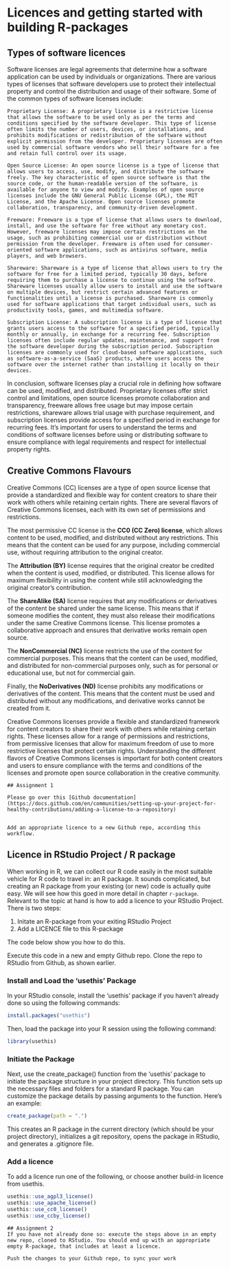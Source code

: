 # Licences and getting started with building R-packages

## Types of software licences
Software licenses are legal agreements that determine how a software application can be used by individuals or organizations. There are various types of licenses that software developers use to protect their intellectual property and control the distribution and usage of their software. Some of the common types of software licenses include:

    Proprietary License: A proprietary license is a restrictive license that allows the software to be used only as per the terms and conditions specified by the software developer. This type of license often limits the number of users, devices, or installations, and prohibits modifications or redistribution of the software without explicit permission from the developer. Proprietary licenses are often used by commercial software vendors who sell their software for a fee and retain full control over its usage.

    Open Source License: An open source license is a type of license that allows users to access, use, modify, and distribute the software freely. The key characteristic of open source software is that the source code, or the human-readable version of the software, is available for anyone to view and modify. Examples of open source licenses include the GNU General Public License (GPL), the MIT License, and the Apache License. Open source licenses promote collaboration, transparency, and community-driven development.

    Freeware: Freeware is a type of license that allows users to download, install, and use the software for free without any monetary cost. However, freeware licenses may impose certain restrictions on the usage, such as prohibiting commercial use or distribution without permission from the developer. Freeware is often used for consumer-oriented software applications, such as antivirus software, media players, and web browsers.

    Shareware: Shareware is a type of license that allows users to try the software for free for a limited period, typically 30 days, before requiring them to purchase a license to continue using the software. Shareware licenses usually allow users to install and use the software on multiple devices, but restrict certain advanced features or functionalities until a license is purchased. Shareware is commonly used for software applications that target individual users, such as productivity tools, games, and multimedia software.

    Subscription License: A subscription license is a type of license that grants users access to the software for a specified period, typically monthly or annually, in exchange for a recurring fee. Subscription licenses often include regular updates, maintenance, and support from the software developer during the subscription period. Subscription licenses are commonly used for cloud-based software applications, such as software-as-a-service (SaaS) products, where users access the software over the internet rather than installing it locally on their devices.

In conclusion, software licenses play a crucial role in defining how software can be used, modified, and distributed. Proprietary licenses offer strict control and limitations, open source licenses promote collaboration and transparency, freeware allows free usage but may impose certain restrictions, shareware allows trial usage with purchase requirement, and subscription licenses provide access for a specified period in exchange for recurring fees. It's important for users to understand the terms and conditions of software licenses before using or distributing software to ensure compliance with legal requirements and respect for intellectual property rights.

## Creative Commons Flavours
Creative Commons (CC) licenses are a type of open source license that provide a standardized and flexible way for content creators to share their work with others while retaining certain rights. There are several flavors of Creative Commons licenses, each with its own set of permissions and restrictions.

The most permissive CC license is the **CC0 (CC Zero) license**, which allows content to be used, modified, and distributed without any restrictions. This means that the content can be used for any purpose, including commercial use, without requiring attribution to the original creator.

The **Attribution (BY)** license requires that the original creator be credited when the content is used, modified, or distributed. This license allows for maximum flexibility in using the content while still acknowledging the original creator's contribution.

The **ShareAlike (SA)** license requires that any modifications or derivatives of the content be shared under the same license. This means that if someone modifies the content, they must also release their modifications under the same Creative Commons license. This license promotes a collaborative approach and ensures that derivative works remain open source.

The **NonCommercial (NC)** license restricts the use of the content for commercial purposes. This means that the content can be used, modified, and distributed for non-commercial purposes only, such as for personal or educational use, but not for commercial gain.

Finally, the **NoDerivatives (ND)** license prohibits any modifications or derivatives of the content. This means that the content must be used and distributed without any modifications, and derivative works cannot be created from it.

Creative Commons licenses provide a flexible and standardized framework for content creators to share their work with others while retaining certain rights. These licenses allow for a range of permissions and restrictions, from permissive licenses that allow for maximum freedom of use to more restrictive licenses that protect certain rights. Understanding the different flavors of Creative Commons licenses is important for both content creators and users to ensure compliance with the terms and conditions of the licenses and promote open source collaboration in the creative community.

```
## Assignment 1

Please go over this [Github documentation](https://docs.github.com/en/communities/setting-up-your-project-for-healthy-contributions/adding-a-license-to-a-repository)


Add an appropriate licence to a new Github repo, according this workflow.
```

## Licence in RStudio Project / R package
When working in R, we can collect our R code easily in the most suitable vehicle for R code to travel in: an R package. It sounds complicated, but creating an R package from your existing (or new) code is actually quite easy. We will see how this goed in more detail in chapter `r-package`. Relevant to the topic at hand is how to add a licence to your RStudio Project. There is two steps:

 1. Initate an R-package from your exiting RStudio Project
 2. Add a LICENCE file to this R-package
 
The code below show you how to do this.
 
Execute this code in a new and empty Github repo. Clone the repo to RStudio from Github, as shown earlier. 
 
### Install and Load the 'usethis' Package
In your RStudio console, install the 'usethis' package if you haven't already done so using the following commands:

```r
install.packages("usethis")
```

Then, load the package into your R session using the following command:
```r
library(usethis)
```

### Initiate the Package
Next, use the create_package() function from the 'usethis' package to initiate the package structure in your project directory. This function sets up the necessary files and folders for a standard R package. You can customize the package details by passing arguments to the function. Here's an example:

```r
create_package(path = ".")
```

This creates an R package in the current directory (which should be your project directory), initializes a git repository, opens the package in RStudio, and generates a .gitignore file.
 
### Add a licence
To add a licence run one of the following, or choose another build-in licence from usethis.
```r
usethis::use_agpl3_license()
usethis::use_apache_license()
usethis::use_cc0_license()
usethis::use_ccby_license()
```

```
## Assignment 2
If you have not already done so: execute the steps above in an empty new repo, cloned to RStudio. You should end up with an appropriate empty R-package, that includes at least a licence. 

Push the changes to your Github repo, to sync your work
```

